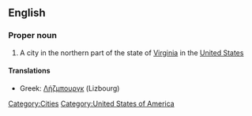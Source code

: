 ==English==

===Proper noun===
{{wikipedia|Leesburg, Virginia}}
{{en-proper noun}}

# A city in the northern part of the state of [[Virginia]] in the [[United States]]

====Translations====
{{top}}
{{mid}}
* Greek: [[Λήζμπουργκ]] (Lizbourg)
{{bottom}}

[[Category:Cities]]
[[Category:United States of America]]